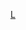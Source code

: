 {{Catnav|頁面分類|...|法國體育|法國足球|效力法國球會的球員}}
{{Catnav|頁面分類|...|各國足球|法國足球|效力法國球會的球員}}

[[Category:效力法國球會的球員|L]]
